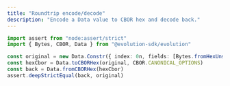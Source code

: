 ```yaml
---
title: "Roundtrip encode/decode"
description: "Encode a Data value to CBOR hex and decode back."
---
```


```typescript
import assert from "node:assert/strict"
import { Bytes, CBOR, Data } from "@evolution-sdk/evolution"

const original = new Data.Constr({ index: 0n, fields: [Bytes.fromHexUnsafe("beef"), 19n] })
const hexCbor = Data.toCBORHex(original, CBOR.CANONICAL_OPTIONS)
const back = Data.fromCBORHex(hexCbor)
assert.deepStrictEqual(back, original)

```
